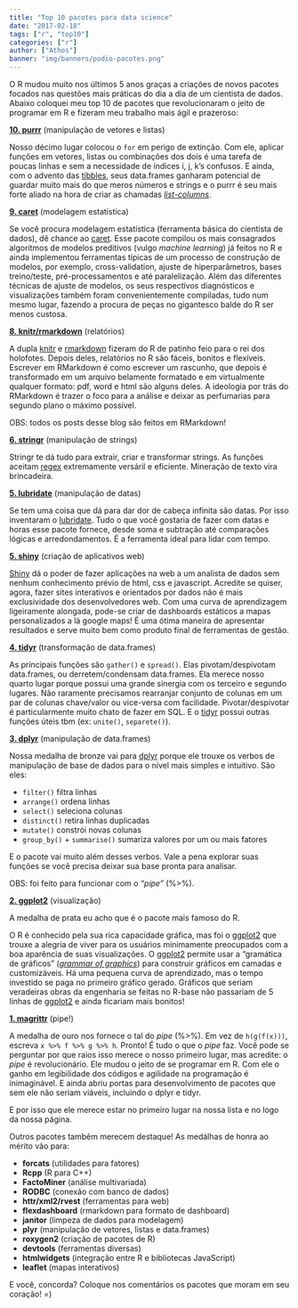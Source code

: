 ```yaml
---
title: "Top 10 pacotes para data science"
date: "2017-02-18"
tags: ["r", "top10"]
categories: ["r"]
author: ["Athos"]
banner: "img/banners/podio-pacotes.png"
---
```


O R mudou muito nos últimos 5 anos graças a criações de novos pacotes focados nas questões mais práticas do dia a dia de um cientista de dados. Abaixo coloquei meu top 10 de pacotes que revolucionaram o jeito de programar em R e fizeram meu trabalho mais ágil e prazeroso:

[**10. purrr**](https://jennybc.github.io/purrr-tutorial) (manipulação de vetores e listas)

Nosso décimo lugar colocou o `for` em perigo de extinção. Com ele, aplicar funções em vetores, listas ou combinações dos dois é uma tarefa de poucas linhas e sem a necessidade de índices i, j, k's confusos. E ainda, com o advento das [tibbles](https://cran.r-project.org/web/packages/tibble/tibble.pdf), seus data.frames ganharam potencial de guardar muito mais do que meros números e strings e o purrr é seu mais forte aliado na hora de criar as chamadas [*list-columns*](https://jennybc.github.io/purrr-tutorial/ls13_list-columns.html).

[**9. caret**](http://caret.r-forge.r-project.org/) (modelagem estatística)

Se você procura modelagem estatística (ferramenta básica do cientista de dados), dê chance ao [caret](http://caret.r-forge.r-project.org/). Esse pacote compilou os mais consagrados algoritmos de modelos preditivos (vulgo *machine learning*) já feitos no R e ainda implementou ferramentas típicas de um processo de construção de modelos, por exemplo, cross-validation, ajuste de hiperparâmetros, bases treino/teste, pré-processamentos e até paralelização. Além das diferentes técnicas de ajuste de modelos, os seus respectivos diagnósticos e visualizações também foram convenientemente compiladas, tudo num mesmo lugar, fazendo a procura de peças no gigantesco balde do R ser menos custosa.

[**8. knitr/rmarkdown**](https://yihui.name/knitr/) (relatórios)

A dupla [knitr](https://yihui.name/knitr/) e [rmarkdown](http://rmarkdown.rstudio.com/) fizeram do R de patinho feio para o rei dos holofotes. Depois deles, relatórios no R são fáceis, bonitos e flexíveis. Escrever em RMarkdown é como escrever um rascunho, que depois é transformado em um arquivo belamente formatado e em virtualmente qualquer formato: pdf, word e html são alguns deles. A ideologia por trás do RMarkdown é trazer o foco para a análise e deixar as perfumarias para segundo plano o máximo possível.

OBS: todos os posts desse blog são feitos em RMarkdown!

[**6. stringr**](https://cran.r-project.org/web/packages/stringr/vignettes/stringr.html) (manipulação de strings)

Stringr te dá tudo para extrair, criar e transformar strings. As funções aceitam [regex](https://stat.ethz.ch/R-manual/R-devel/library/base/html/regex.html) extremamente versáril e eficiente. Mineração de texto vira brincadeira.

[**5. lubridate**](https://cran.r-project.org/web/packages/lubridate/vignettes/lubridate.html) (manipulação de datas)

Se tem uma coisa que dá para dar dor de cabeça infinita são datas. Por isso inventaram o [lubridate](https://cran.r-project.org/web/packages/lubridate/vignettes/lubridate.html). Tudo o que você gostaria de fazer com datas e horas esse pacote fornece, desde soma e subtração até comparações lógicas e arredondamentos. É a ferramenta ideal para lidar com tempo.

[**5. shiny**](https://shiny.rstudio.com/) (criação de aplicativos web)

[Shiny](https://shiny.rstudio.com/) dá o poder de fazer aplicações na web a um analista de dados sem nenhum conhecimento prévio de html, css e javascript. Acredite se quiser, agora, fazer sites interativos e orientados por dados não é mais exclusividade dos desenvolvedores web. Com uma curva de aprendizagem ligeiramente alongada, pode-se criar de dashboards estáticos a mapas personalizados a lá google maps! É uma ótima maneira de apresentar resultados e serve muito bem como produto final de ferramentas de gestão.

[**4. tidyr**](https://blog.rstudio.org/2014/07/22/introducing-tidyr/) (transformação de data.frames)

As principais funções são `gather()` e `spread()`. Elas pivotam/despivotam data.frames, ou derretem/condensam data.frames. Ela merece nosso quarto lugar porque possui uma grande sinergia com os terceiro e segundo lugares. Não raramente precisamos rearranjar conjunto de colunas em um par de colunas chave/valor ou vice-versa com facilidade. Pivotar/despivotar é particularmente muito chato de fazer em SQL. E o [tidyr](https://blog.rstudio.org/2014/07/22/introducing-tidyr/) possui outras funções úteis tbm (ex: `unite()`, `separete()`).

[**3. dplyr**](https://cran.rstudio.com/web/packages/dplyr/vignettes/introduction.html) (manipulação de data.frames)

Nossa medalha de bronze vai para [dplyr](https://cran.rstudio.com/web/packages/dplyr/vignettes/introduction.html) porque ele trouxe os verbos de manipulação de base de dados para o nível mais simples e intuitivo. São eles:

- `filter()` filtra linhas
- `arrange()` ordena linhas
- `select()` seleciona colunas
- `distinct()` retira linhas duplicadas
- `mutate()` constrói novas colunas
- `group_by()` + `summarise()` sumariza valores por um ou mais fatores

E o pacote vai muito além desses verbos. Vale a pena explorar suas funções se você precisa deixar sua base pronta para analisar.

OBS: foi feito para funcionar com o *"pipe"* (%>%).

[**2. ggplot2**](http://docs.ggplot2.org/current/) (visualização)

A medalha de prata eu acho que é o pacote mais famoso do R. 

O R é conhecido pela sua rica capacidade gráfica, mas foi o [ggplot2](http://docs.ggplot2.org/current/) que trouxe a alegria de viver para os usuários minimamente preocupados com a boa aparência de suas visualizações. O [ggplot2](http://docs.ggplot2.org/current/) permite usar a "gramática de gráficos" ([*grammar of graphics*](http://vita.had.co.nz/papers/layered-grammar.pdf)) para construir gráficos em camadas e customizáveis. Há uma pequena curva de aprendizado, mas o tempo investido se paga no primeiro gráfico gerado. Gráficos que seriam veradeiras obras da engenharia se feitas no R-base não passariam de 5 linhas de [ggplot2](http://docs.ggplot2.org/current/) e ainda ficariam mais bonitos!


[**1. magrittr**](https://cran.r-project.org/web/packages/magrittr/vignettes/magrittr.html) (pipe!)

A medalha de ouro nos fornece o tal do *pipe* (%>%). Em vez de `h(g(f(x)))`, escreva `x %>% f %>% g %>% h`. Pronto! É tudo o que o *pipe* faz. Você pode se perguntar por que raios isso merece o nosso primeiro lugar, mas acredite: o *pipe* é revolucionário. Ele mudou o jeito de se programar em R. Com ele o ganho em legibilidade dos códigos e agilidade na programação é inimaginável. E ainda abriu portas para desenvolvimento de pacotes que sem ele não seriam viáveis, incluindo o dplyr e tidyr.

E por isso que ele merece estar no primeiro lugar na nossa lista e no logo da nossa página.


Outros pacotes também merecem destaque! As medálhas de honra ao mérito vão para:

- **forcats** (utilidades para fatores)
- **Rcpp** (R para C++)
- **FactoMiner** (análise multivariada)
- **RODBC** (conexão com banco de dados)
- **httr/xml2/rvest** (ferramentas para web)
- **flexdashboard** (rmarkdown para formato de dashboard)
- **janitor** (limpeza de dados para modelagem)
- **plyr** (manipulação de vetores, listas e data.frames)
- **roxygen2** (criação de pacotes de R)
- **devtools** (ferramentas diversas)
- **htmlwidgets** (integração entre R e bibliotecas JavaScript)
- **leaflet** (mapas interativos)

E você, concorda? Coloque nos comentários os pacotes que moram em seu coração! =)